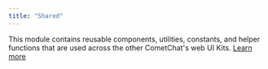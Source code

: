 ```yaml
---
title: "Shared"
---
```


This module contains reusable components, utilities, constants, and helper functions that are used across the other CometChat's web UI Kits. [Learn more](/docs/web-shared/overview)
